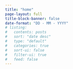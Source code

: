 ```yaml
---
title: "home"
page-layout: full
title-block-banner: false
date-format: "DD - MM - YYYY"
# listing:
#   contents: posts
#   sort: "date desc"
#   type: "default" 
#   categories: true
#   sort-ui: false
#   filter-ui: true
#   feed: false
---
```



